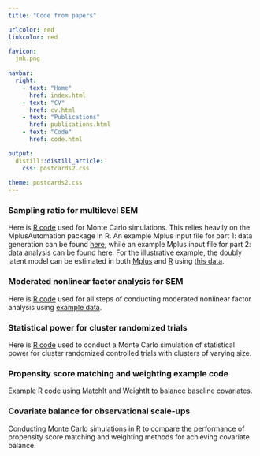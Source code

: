 ```yaml
---
title: "Code from papers"

urlcolor: red
linkcolor: red

favicon: 
  jmk.png
  
navbar:
  right:
    - text: "Home"
      href: index.html
    - text: "CV"
      href: cv.html
    - text: "Publications"
      href: publications.html
    - text: "Code"
      href: code.html

output:
  distill::distill_article:
    css: postcards2.css
  
theme: postcards2.css
---
```



<style type="text/css">

body, td {
   font-size: 14px;
}

</style>


 
<!--- ## Code from papers ---> 

 
### Sampling ratio for multilevel SEM
Here is [R code](https://github.com/jmk7cj/Sampling-Ratio-for-MSEM/blob/main/monte%20carlo%20simulation/R%20code/syntax.R){target="_blank"} used for Monte Carlo simulations. This relies heavily on the MplusAutomation package in R. An example Mplus input file for part 1: data generation can be found [here](https://github.com/jmk7cj/Sampling-Ratio-for-MSEM/blob/main/monte%20carlo%20simulation/example%20Mplus%20files/part%201%20-%20generate%20data/generate_data.inp){target="_blank"},
while an example Mplus input file for part 2: data analysis can be found [here](https://github.com/jmk7cj/Sampling-Ratio-for-MSEM/blob/main/monte%20carlo%20simulation/example%20Mplus%20files/part%202%20-%20analyze%20data/analyze_data.inp){target="_blank"}. 
For the illustrative example, the doubly latent model can be estimated in both 
[Mplus](https://github.com/jmk7cj/Sampling-Ratio-for-MSEM/blob/main/illustrative%20example/Mplus/syntax.inp){target="_blank"}
and [R](https://github.com/jmk7cj/Sampling-Ratio-for-MSEM/blob/main/illustrative%20example/R/syntax.R){target="_blank"} 
using [this data](https://github.com/jmk7cj/Sampling-Ratio-for-MSEM/blob/main/illustrative%20example/R/data.csv){target="_blank"}. 


### Moderated nonlinear factor analysis for SEM
Here is [R code](https://github.com/jmk7cj/SEM-mnlfa/blob/main/code.R){target="_blank"}
used for all steps of conducting moderated nonlinear factor analysis using 
[example data](https://github.com/jmk7cj/SEM-mnlfa/blob/main/data.csv){target="_blank"}.


### Statistical power for cluster randomized trials
Here is [R code](https://github.com/jmk7cj/Statistical-Power-for-CRTs/blob/main/monte%20carlo%20simulation/R%20code/syntax.R){target="_blank"}
used to conduct a Monte Carlo simulation of statistical power for cluster randomized controlled trials with clusters of varying size.


### Propensity score matching and weighting example code 
Example [R code](https://github.com/jmk7cj/PSMW-example/blob/main/code.R){target="_blank} 
using MatchIt and WeightIt to balance baseline covariates.


### Covariate balance for observational scale-ups
Conducting Monte Carlo [simulations in R](https://github.com/jmk7cj/Covariate-Balance/blob/main/code.R){target="_blank"} 
to compare the performance of propensity score 
matching and weighting methods for achieving covariate balance. 


